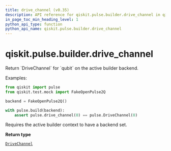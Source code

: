 ```yaml
---
title: drive_channel (v0.35)
description: API reference for qiskit.pulse.builder.drive_channel in qiskit v0.35
in_page_toc_min_heading_level: 1
python_api_type: function
python_api_name: qiskit.pulse.builder.drive_channel
---
```


<span id="qiskit-pulse-builder-drive-channel" />

# qiskit.pulse.builder.drive\_channel

<Function id="qiskit.pulse.builder.drive_channel" isDedicatedPage={true} github="https://github.com/qiskit/qiskit/tree/stable/0.20/qiskit/pulse/builder.py" signature="drive_channel(qubit)">
  Return `DriveChannel` for `qubit` on the active builder backend.

  Examples:

  ```python
  from qiskit import pulse
  from qiskit.test.mock import FakeOpenPulse2Q

  backend = FakeOpenPulse2Q()

  with pulse.build(backend):
      assert pulse.drive_channel(0) == pulse.DriveChannel(0)
  ```

  <Admonition title="Note" type="note">
    Requires the active builder context to have a backend set.
  </Admonition>

  **Return type**

  [`DriveChannel`](qiskit.pulse.channels.DriveChannel "qiskit.pulse.channels.DriveChannel")
</Function>

